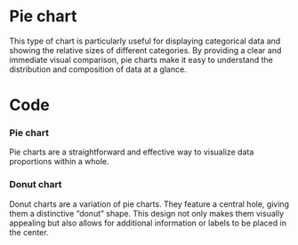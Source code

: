 
# Pie chart

This type of chart is particularly useful for displaying categorical data and showing the relative sizes of different categories. By providing a clear and immediate visual comparison, pie charts make it easy to understand the distribution and composition of data at a glance.
# Code

### Pie chart
Pie charts are a straightforward and effective way to visualize data proportions within a whole.
<EchartsPiePlayground height="40rem" />

### Donut chart
Donut charts are a variation of pie charts. They feature a central hole, giving them a distinctive “donut” shape. This design not only makes them visually appealing but also allows for additional information or labels to be placed in the center.
<EchartsCirclePlayground height="40rem" />
